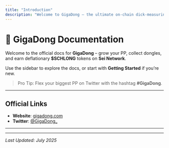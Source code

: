 ```yaml
---
title: "Introduction"
description: "Welcome to GigaDong – the ultimate on-chain dick-measuring contest."
---
```


# 🍆 GigaDong Documentation

Welcome to the official docs for **GigaDong** – grow your PP, collect dongles, and earn deflationary **\$SCHLONG** tokens on **Sei Network**.

Use the sidebar to explore the docs, or start with **Getting Started** if you’re new.

> Pro Tip: Flex your biggest PP on Twitter with the hashtag **#GigaDong**.

---

## Official Links

- **Website**: [gigadong.com](https://gigadong.xyz)
- **Twitter**: [@GigaDong\_](https://twitter.com/GigaDongSei)

---

---

_Last Updated: July 2025_